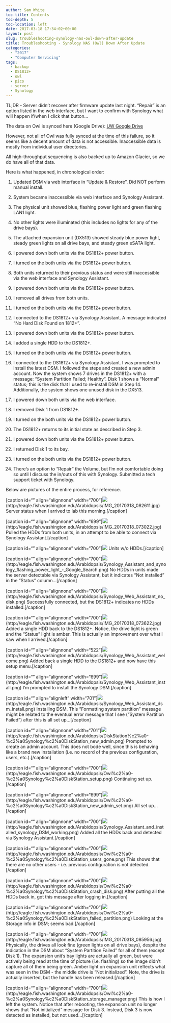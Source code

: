 ```yaml
---
author: Sam White
toc-title: Contents
toc-depth: 5
toc-location: left
date: 2017-03-18 17:34:02+00:00
layout: post
slug: troubleshooting-synology-nas-owl-down-after-update
title: Troubleshooting - Synology NAS (Owl) Down After Update
categories:
  - "2017"
  - "Computer Servicing"
tags:
  - backup
  - DS1812+
  - owl
  - pics
  - server
  - Synology
---
```


TL;DR - Server didn't recover after firmware update last night. "Repair" is an option listed in the web interface, but I want to confirm with Synology what will happen if/when I click that button...

The data on Owl is synced here (Google Drive): [UW Google Drive](https://drive.google.com/drive/folders/0BzKkDWZ6tIK4eXV4VFB3VHN2ZUk)

However, not all of Owl was fully synced at the time of this failure, so it seems like a decent amount of data is not accessible. Inaccessible data is mostly from individual user directories.

All high-throughput sequencing is also backed up to Amazon Glacier, so we do have all of that data.



Here is what happened, in chronological order:






    
  1. Updated DSM via web interface in "Update & Restore". Did NOT perform manual install.

    
  2. System became inaccessible via web interface and Synology Assistant.

    
  3. The physical unit showed blue, flashing power light and green flashing LAN1 light.

    
  4. No other lights were illuminated (this includes no lights for any of the drive bays).

    
  5. The attached expansion unit (DX513) showed steady blue power light, steady green lights on all drive bays, and steady green eSATA light.

    
  6. I powered down both units via the DS1812+ power button.

    
  7. I turned on the both units via the DS1812+ power button.

    
  8. Both units returned to their previous status and were still inaccessible via the web interface and Synology Assistant.

    
  9. I powered down both units via the DS1812+ power button.

    
  10. I removed all drives from both units.

    
  11. I turned on the both units via the DS1812+ power button.

    
  12. I connected to the DS1812+ via Synology Assistant. A message indicated "No Hard Disk Found on 1812+".

    
  13. I powered down both units via the DS1812+ power button.

    
  14. I added a single HDD to the DS1812+.

    
  15. I turned on the both units via the DS1812+ power button.

    
  16. I connected to the DS1812+ via Synology Assistant. I was prompted to install the latest DSM. I followed the steps and created a new admin account. Now the system shows 7 drives in the DS1812+ with a message: "System Partition Failed; Healthy". Disk 1 shows a "Normal" status; this is the disk that I used to re-install DSM in Step 14. Additionally, the system shows one unused disk in the DX513.

    
  17. I powered down both units via the web interface.

    
  18. I removed Disk 1 from DS1812+.

    
  19. I turned on the both units via the DS1812+ power button.

    
  20. The DS1812+ returns to its initial state as described in Step 3.

    
  21. I powered down both units via the DS1812+ power button.

    
  22. I returned Disk 1 to its bay.

    
  23. I turned on the both units via the DS1812+ power button.

    
  24. There's an option to "Repair" the Volume, but I'm not comfortable doing so until I discuss the in/outs of this with Synology. Submitted a tech support ticket with Synology.



Below are pictures of the entire process, for reference.



[caption id="" align="alignnone" width="700"]![](https://eagle.fish.washington.edu/Arabidopsis/IMG_20170318_082611.jpg)(http://eagle.fish.washington.edu/Arabidopsis/IMG_20170318_082611.jpg) Server status when I arrived to lab this morning.[/caption]



[caption id="" align="alignnone" width="699"]![](https://eagle.fish.washington.edu/Arabidopsis/IMG_20170318_073022.jpg)(http://eagle.fish.washington.edu/Arabidopsis/IMG_20170318_073022.jpg) Pulled the HDDs from both units, in an attempt to be able to connect via Synology Assistant.[/caption]



[caption id="" align="alignnone" width="700"]![](https://eagle.fish.washington.edu/Arabidopsis/IMG_20170318_073006.jpg) Units w/o HDDs.[/caption]



[caption id="" align="alignnone" width="700"]![](https://eagle.fish.washington.edu/Arabidopsis/Synology_Assistant_and_synology_flashing_power_light_-_Google_Search.png)(http://eagle.fish.washington.edu/Arabidopsis/Synology_Assistant_and_synology_flashing_power_light_-_Google_Search.png) No HDDs in units made the server detectable via Synology Assistant, but it indicates "Not installed" in the "Status" column...[/caption]



[caption id="" align="alignnone" width="700"]![](https://eagle.fish.washington.edu/Arabidopsis/Synology_Web_Assistant_no_disk.png)(http://eagle.fish.washington.edu/Arabidopsis/Synology_Web_Assistant_no_disk.png) Successfully connected, but the DS1812+ indicates no HDDs installed.[/caption]





[caption id="" align="alignnone" width="700"]![](https://eagle.fish.washington.edu/Arabidopsis/IMG_20170318_073622.jpg)(http://eagle.fish.washington.edu/Arabidopsis/IMG_20170318_073622.jpg) Added a single HDD back to the DS1812+. Notice, the drive light is green and the "Status" light is amber. This is actually an improvement over what I saw when I arrived.[/caption]



[caption id="" align="alignnone" width="522"]![](https://eagle.fish.washington.edu/Arabidopsis/Synology_Web_Assistant_welcome.png)(http://eagle.fish.washington.edu/Arabidopsis/Synology_Web_Assistant_welcome.png) Added back a single HDD to the DS1812+ and now have this setup menu.[/caption]



[caption id="" align="alignnone" width="699"]![](https://eagle.fish.washington.edu/Arabidopsis/Synology_Web_Assistant_install.png)(http://eagle.fish.washington.edu/Arabidopsis/Synology_Web_Assistant_install.png) I'm prompted to install the Synology DSM.[/caption]



[caption id="" align="alignleft" width="701"]![](https://eagle.fish.washington.edu/Arabidopsis/Synology_Web_Assistant_dsm_install.png)(http://eagle.fish.washington.edu/Arabidopsis/Synology_Web_Assistant_dsm_install.png) Installing DSM. This "Formatting system partition" message might be related to the eventual error message that I see ("System Partition Failed") after this is all set up...[/caption]

















[caption id="" align="alignnone" width="701"]![](https://eagle.fish.washington.edu/Arabidopsis/DiskStation%c2%a0-%c2%a0Synology%c2%a0DiskStation_new_admin.png)(http://eagle.fish.washington.edu/Arabidopsis/DiskStation%c2%a0-%c2%a0Synology%c2%a0DiskStation_new_admin.png) Prompted to create an admin account. This does not bode well, since this is behaving like a brand new installation (i.e. no record of the previous configuration, users, etc.).[/caption]



[caption id="" align="alignnone" width="700"]![](https://eagle.fish.washington.edu/Arabidopsis/Owl%c2%a0-%c2%a0Synology%c2%a0DiskStation_setup.png)(http://eagle.fish.washington.edu/Arabidopsis/Owl%c2%a0-%c2%a0Synology%c2%a0DiskStation_setup.png) Continuing set up.[/caption]



[caption id="" align="alignnone" width="699"]![](https://eagle.fish.washington.edu/Arabidopsis/Owl%c2%a0-%c2%a0Synology%c2%a0DiskStation_new_admin_set.png)(http://eagle.fish.washington.edu/Arabidopsis/Owl%c2%a0-%c2%a0Synology%c2%a0DiskStation_new_admin_set.png) All set up...[/caption]





[caption id="" align="alignnone" width="700"]![](https://eagle.fish.washington.edu/Arabidopsis/Synology_Assistant_and_installed_synology_DSM_working.png)(http://eagle.fish.washington.edu/Arabidopsis/Synology_Assistant_and_installed_synology_DSM_working.png) Added all the HDDs back and detected via Synology Assistant.[/caption]



[caption id="" align="alignnone" width="700"]![](https://eagle.fish.washington.edu/Arabidopsis/Owl%c2%a0-%c2%a0Synology%c2%a0DiskStation_users_gone.png)(http://eagle.fish.washington.edu/Arabidopsis/Owl%c2%a0-%c2%a0Synology%c2%a0DiskStation_users_gone.png) This shows that there are no other users - i.e. previous configuration is not detected.[/caption]



[caption id="" align="alignnone" width="700"]![](https://eagle.fish.washington.edu/Arabidopsis/Owl%c2%a0-%c2%a0Synology%c2%a0DiskStation_crash_disk.png)(http://eagle.fish.washington.edu/Arabidopsis/Owl%c2%a0-%c2%a0Synology%c2%a0DiskStation_crash_disk.png) After putting all the HDDs back in, got this message after logging in.[/caption]



[caption id="" align="alignnone" width="700"]![](https://eagle.fish.washington.edu/Arabidopsis/Owl%c2%a0-%c2%a0Synology%c2%a0DiskStation_failed_partition.png)(http://eagle.fish.washington.edu/Arabidopsis/Owl%c2%a0-%c2%a0Synology%c2%a0DiskStation_failed_partition.png) Looking at the Storage info in DSM; seems bad.[/caption]





[caption id="" align="alignnone" width="700"]![](https://eagle.fish.washington.edu/Arabidopsis/IMG_20170318_085956.jpg)(http://eagle.fish.washington.edu/Arabidopsis/IMG_20170318_085956.jpg) Physically, the drives all look fine (green lights on all drive bays), despite the indication in the DSM about "System Partition Failed" for all of them (except Disk 1). The expansion unit's bay lights are actually all green, but were actively being read at the time of picture (i.e. flashing) so the image didn't capture all of them being green. Amber light on expansion unit reflects what was seen in the DSM - the middle drive is "Not initialized". Note, the drive is actually inserted, but the handle has been released.[/caption]



[caption id="" align="alignnone" width="700"]![](https://eagle.fish.washington.edu/Arabidopsis/Owl%c2%a0-%c2%a0Synology%c2%a0DiskStation_storage_manager.png)(http://eagle.fish.washington.edu/Arabidopsis/Owl%c2%a0-%c2%a0Synology%c2%a0DiskStation_storage_manager.png) This is how I left the system. Notice that after rebooting, the expansion unit no longer shows that "Not initialized" message for Disk 3. Instead, Disk 3 is now detected as installed, but not used...[/caption]


